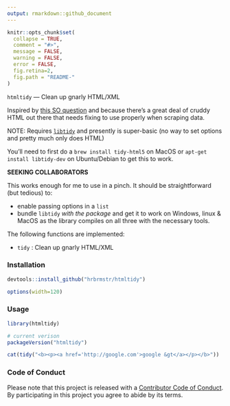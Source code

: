 ```yaml
---
output: rmarkdown::github_document
---
```


<!-- README.md is generated from README.Rmd. Please edit that file -->

```r
knitr::opts_chunk$set(
  collapse = TRUE,
  comment = "#>",
  message = FALSE,
  warning = FALSE,
  error = FALSE,
  fig.retina=2,
  fig.path = "README-"
)
```

`htmltidy` — Clean up gnarly HTML/XML

Inspired by [this SO question](http://stackoverflow.com/questions/37061873/identify-a-weblink-in-bold-in-r) and because there's a great deal of cruddy HTML out there that needs fixing to use properly when scraping data.

NOTE: Requires [`libtidy`](http://www.html-tidy.org/) and presently is super-basic (no way to set options and pretty much only does HTML)

You'll need to first do a `brew install tidy-html5` on MacOS or `apt-get install libtidy-dev` on Ubuntu/Debian to get this to work.

**SEEKING COLLABORATORS**

This works enough for me to use in a pinch. It should be straightforward (but tedious) to:

- enable passing options in a `list`
- bundle `libtidy` _with the package_ and get it to work on Windows, linux & MacOS as the library compiles on all three with the necessary tools.

The following functions are implemented:

- `tidy` : Clean up gnarly HTML/XML

### Installation

```r
devtools::install_github("hrbrmstr/htmltidy")
```

```r
options(width=120)
```

### Usage

```r
library(htmltidy)

# current verison
packageVersion("htmltidy")

cat(tidy("<b><p><a href='http://google.com'>google &gt</a></p></b>"))
```

### Code of Conduct

Please note that this project is released with a [Contributor Code of Conduct](CONDUCT.md). 
By participating in this project you agree to abide by its terms.
